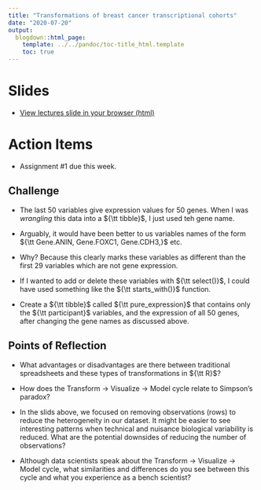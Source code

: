 ```yaml
---
title: "Transformations of breast cancer transcriptional cohorts"
date: "2020-07-20"
output:
  blogdown::html_page:
    template: ../../pandoc/toc-title_html.template
    toc: true
---
```


# Slides

- [View lectures slide in your browser (html)](/slides/05-slides.html)


# Action Items

- Assignment #1 due this week.



## Challenge

- The last $50$ variables give expression values for $50$ genes. When I was _wrangling_ this data into a ${\tt tibble}$, I just used teh gene name.

- Arguably, it would have been better to us variables names of the form ${\tt Gene.ANIN, Gene.FOXC1, Gene.CDH3,}$ etc.

- Why? Because this clearly marks these variables as different than the first $29$ variables which are not gene expression.

- If I wanted to add or delete these variables with ${\tt select()}$, I could have used something like the ${\tt starts_with()}$ function.

- Create a ${\tt tibble}$ called ${\tt pure_expression}$ that contains only the ${\tt participant}$ variables, and the expression of all $50$ genes, after changing the gene names as discussed above.

## Points of Reflection

- What advantages or disadvantages are there between traditional spreadsheets and these types of transformations in ${\tt R}$?


- How does the  Transform $\rightarrow$ Visualize $\rightarrow$ Model cycle relate to Simpson's paradox?

- In the slids above, we focused on removing observations (rows) to reduce the heterogeneity in our dataset. It might be easier to see interesting patterns when technical and nuisance biological variability is reduced. What are the potential downsides of reducing the number of observations?

- Although data scientists speak about the  Transform $\rightarrow$ Visualize $\rightarrow$ Model cycle,
what similarities and differences do you see between this cycle and what you experience as a bench
scientist?




